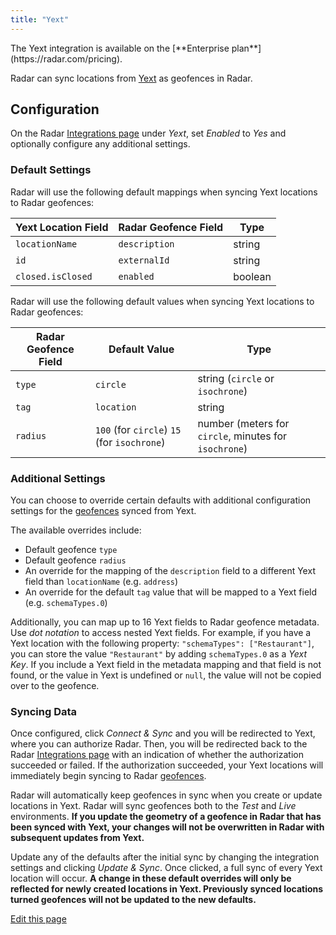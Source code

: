 ```yaml
---
title: "Yext"
---
```


<Info>
  The Yext integration is available on the [**Enterprise plan**](https://radar.com/pricing).
</Info>

Radar can sync locations from [Yext](http://www.yext.com) as geofences in Radar.

## Configuration

On the Radar [Integrations page](https://radar.com/dashboard/integrations) under _Yext_, set _Enabled_ to _Yes_ and optionally configure any additional settings.

### Default Settings

Radar will use the following default mappings when syncing Yext locations to Radar geofences:

| Yext Location Field | Radar Geofence Field | Type    |
| ------------------- | -------------------- | ------- |
| `locationName`      | `description`        | string  |
| `id`                | `externalId`         | string  |
| `closed.isClosed`   | `enabled`            | boolean |

Radar will use the following default values when syncing Yext locations to Radar geofences:

| Radar Geofence Field | Default Value                               | Type                                                  |
| -------------------- | ------------------------------------------- | ----------------------------------------------------- |
| `type`               | `circle`                                    | string (`circle` or `isochrone`)                      |
| `tag`                | `location`                                  | string                                                |
| `radius`             | `100` (for `circle`) `15` (for `isochrone`) | number (meters for `circle`, minutes for `isochrone`) |

### Additional Settings

You can choose to override certain defaults with additional configuration settings for the [geofences](/geofences) synced from Yext.

The available overrides include:

- Default geofence `type`
- Default geofence `radius`
- An override for the mapping of the `description` field to a different Yext field than `locationName` (e.g. `address`)
- An override for the default `tag` value that will be mapped to a Yext field (e.g. `schemaTypes.0`)

Additionally, you can map up to 16 Yext fields to Radar geofence metadata. Use _dot notation_ to access nested Yext fields. For example, if you have a Yext location with the following property: `"schemaTypes": ["Restaurant"]`, you can store the value `"Restaurant"` by adding `schemaTypes.0` as a _Yext Key_. If you include a Yext field in the metadata mapping and that field is not found, or the value in Yext is undefined or `null`, the value will not be copied over to the geofence.

### Syncing Data

Once configured, click _Connect & Sync_ and you will be redirected to Yext, where you can authorize Radar. Then, you will be redirected back to the Radar [Integrations page](https://radar.com/dashboard/integrations) with an indication of whether the authorization succeeded or failed. If the authorization succeeded, your Yext locations will immediately begin syncing to Radar [geofences](/geofences).

Radar will automatically keep geofences in sync when you create or update locations in Yext. Radar will sync geofences both to the _Test_ and _Live_ environments. **If you update the geometry of a geofence in Radar that has been synced with Yext, your changes will not be overwritten in Radar with subsequent updates from Yext.**

Update any of the defaults after the initial sync by changing the integration settings and clicking _Update & Sync_. Once clicked, a full sync of every Yext location will occur. **A change in these default overrides will only be reflected for newly created locations in Yext. Previously synced locations turned geofences will not be updated to the new defaults.**

[Edit this page](https://github.com/radarlabs/docs/edit/main/docs/integrations/yext.mdx)